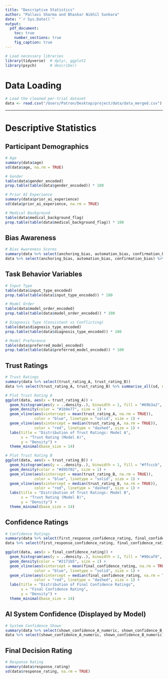 ```yaml
---
title: "Descriptive Statistics"
author: "Pallavi Sharma and Bhaskar Nikhil Sunkara"
date: "`r Sys.Date()`"
output:
  pdf_document:
    toc: true
    number_sections: true
    fig_caption: true
---
```


```r
# Load necessary libraries
library(tidyverse)  # dplyr, ggplot2
library(psych)      # describe()
```

# Data Loading

```r
# Load the cleaned per-trial dataset
data <- read.csv("/Users/Patron/Desktop/project/data/data_merged.csv") 
```

---

# Descriptive Statistics

## Participant Demographics

```r
# Age
summary(data$age)
sd(data$age, na.rm = TRUE)

# Gender
table(data$gender_encoded)
prop.table(table(data$gender_encoded)) * 100

# Prior AI Experience
summary(data$prior_ai_experience)
sd(data$prior_ai_experience, na.rm = TRUE)

# Medical Background
table(data$medical_background_flag)
prop.table(table(data$medical_background_flag)) * 100

```


## Bias Awareness

```r
# Bias Awareness Scores
summary(data %>% select(anchoring_bias, automation_bias, confirmation_bias))
data %>% select(anchoring_bias, automation_bias, confirmation_bias) %>% summarise_all(sd, na.rm = TRUE)

```

##  Task Behavior Variables

```r
# Input Type
table(data$input_type_encoded)
prop.table(table(data$input_type_encoded)) * 100

# Model Order
table(data$model_order_encoded)
prop.table(table(data$model_order_encoded)) * 100

# Diagnosis Type (Consistent vs Conflicting)
table(data$diagnosis_type_encoded)
prop.table(table(data$diagnosis_type_encoded)) * 100

# Model Preference
table(data$preferred_model_encoded)
prop.table(table(data$preferred_model_encoded)) * 100

```


##  Trust Ratings

```r
# Trust Ratings
summary(data %>% select(trust_rating_A, trust_rating_B))
data %>% select(trust_rating_A, trust_rating_B) %>% summarise_all(sd, na.rm = TRUE)

# Plot Trust Rating A
ggplot(data, aes(x = trust_rating_A)) +
  geom_histogram(aes(y = ..density..), binwidth = 1, fill = "#69b3a2", color = "black", alpha = 0.7) +
  geom_density(color = "#1b9e77", size = 1) +
  geom_vline(aes(xintercept = mean(trust_rating_A, na.rm = TRUE)), 
             color = "blue", linetype = "solid", size = 1) +
  geom_vline(aes(xintercept = median(trust_rating_A, na.rm = TRUE)), 
             color = "red", linetype = "dashed", size = 1) +
  labs(title = "Distribution of Trust Ratings: Model A", 
       x = "Trust Rating (Model A)", 
       y = "Density") +
  theme_minimal(base_size = 14)

# Plot Trust Rating B
ggplot(data, aes(x = trust_rating_B)) +
  geom_histogram(aes(y = ..density..), binwidth = 1, fill = "#ffcccb", color = "black", alpha = 0.7) +
  geom_density(color = "#d95f02", size = 1) +
  geom_vline(aes(xintercept = mean(trust_rating_B, na.rm = TRUE)), 
             color = "blue", linetype = "solid", size = 1) +
  geom_vline(aes(xintercept = median(trust_rating_B, na.rm = TRUE)), 
             color = "red", linetype = "dashed", size = 1) +
  labs(title = "Distribution of Trust Ratings: Model B", 
       x = "Trust Rating (Model B)", 
       y = "Density") +
  theme_minimal(base_size = 14)
```

##  Confidence Ratings

```r
# Confidence Ratings
summary(data %>% select(first_response_confidence_rating, final_confidence_rating))
data %>% select(first_response_confidence_rating, final_confidence_rating) %>% summarise_all(sd, na.rm = TRUE)

ggplot(data, aes(x = final_confidence_rating)) +
  geom_histogram(aes(y = ..density..), binwidth = 1, fill = "#90caf9", color = "black", alpha = 0.7) +
  geom_density(color = "#2171b5", size = 1) +
  geom_vline(aes(xintercept = mean(final_confidence_rating, na.rm = TRUE)), 
             color = "blue", linetype = "solid", size = 1) +
  geom_vline(aes(xintercept = median(final_confidence_rating, na.rm = TRUE)), 
             color = "red", linetype = "dashed", size = 1) +
  labs(title = "Distribution of Final Confidence Ratings", 
       x = "Final Confidence Rating", 
       y = "Density") +
  theme_minimal(base_size = 14)
```

## AI System Confidence (Displayed by Model)

```r
# System Confidence Shown
summary(data %>% select(shown_confidence_A_numeric, shown_confidence_B_numeric))
data %>% select(shown_confidence_A_numeric, shown_confidence_B_numeric) %>% summarise_all(sd, na.rm = TRUE)
```


## Final Decision Rating

```r
# Response Rating
summary(data$response_rating)
sd(data$response_rating, na.rm = TRUE)
```
